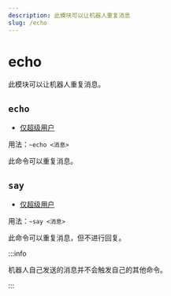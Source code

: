 ```yaml
---
description: 此模块可以让机器人重复消息
slug: /echo
---
```


# echo

此模块可以让机器人重复消息。

## `echo`

- [仅超级用户](permissions)

用法：`~echo <消息>`

此命令可以重复消息。

## `say`

- [仅超级用户](permissions)

用法：`~say <消息>`

此命令可以重复消息，但不进行回复。

:::info

机器人自己发送的消息并不会触发自己的其他命令。

:::